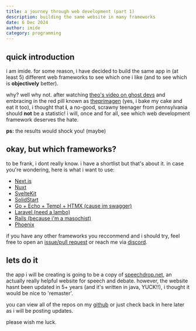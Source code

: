 ```yaml
---
title: a journey through web development (part 1)
description: building the same website in many frameworks
date: 6 Dec 2024
author: imide
category: programming
---
```


## quick introduction
i am imide. for some reason, i have decided to build the same app in (at least 5) different web frameworks to see which one i like (and to see which is **objectively** better). 

why? well why not. after watching [theo's video on ghost devs](https://www.youtube.com/watch?v=m9Rvg5zAfT4) and embracing in the red pill known as [theprimagen](https://www.youtube.com/@ThePrimeTimeagen) (yes, i bake my cake and eat it too), i thought that **i**, a no-good, scrawny teenager from pennsylvania should **not** be a statistic! i will, once and for all, see which web development framework deserves the hate.

**ps:** the results would shock you! (maybe)

## okay, but which frameworks?

to be frank, i dont really know. i have a shortlist but that's about it. in case you're wondering, here is what i want to use:

- [Next.js](https://nextjs.org)
- [Nuxt](https://nuxt.com)
- [SvelteKit](https://svelte.dev)
- [SolidStart](https://start.solidjs.com/)
- [Go + Echo + Templ + HTMX (cause im swagger)](https://www.youtube.com/watch?v=bXP2NYdQCwQ)
- [Laravel (need a lambo)](https://laravel.com/)
- [Rails (because i'm a masochist)](https://rubyonrails.org/)
- [Phoenix](https://phoenixframework.org/)

if you have any other frameworks you recconmend and i should try, feel free to open an [issue/pull request](https://github.com/imide/imide.xyz/issues) or reach me via [discord](https://imide.xyz/me).

## lets do it

the app i will be creating is going to be a copy of [speechdrop.net](https://speechdrop.net), an actually really helpful website for speech and debate. however, the website hasnt been updated in 5+ years (and it's written in java, YUCK!!), i thought it would be nice to 'remaster'.

you can view all of the repos on my [github](https://github.com/imide) or just check back in here later as i will be posting updates.

please wish me luck.
